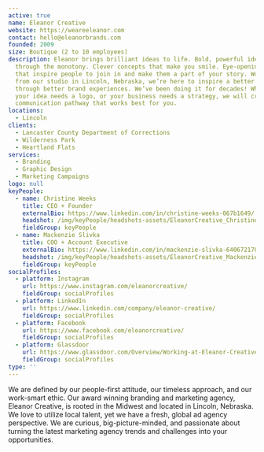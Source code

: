 ```yaml
---
active: true
name: Eleanor Creative
website: https://weareeleanor.com
contact: hello@eleanorbrands.com
founded: 2009
size: Boutique (2 to 10 employees)
description: Eleanor brings brilliant ideas to life. Bold, powerful ideas that burst
  through the monotony. Clever concepts that make you smile. Eye-opening ideas
  that inspire people to join in and make them a part of your story. Working
  from our studio in Lincoln, Nebraska, we’re here to inspire a better world
  through better brand experiences. We’ve been doing it for decades! Whether
  your idea needs a logo, or your business needs a strategy, we will create a
  communication pathway that works best for you.
locations:
  - Lincoln
clients:
  - Lancaster County Department of Corrections
  - Wilderness Park
  - Heartland Flats
services:
  - Branding
  - Graphic Design
  - Marketing Campaigns
logo: null
keyPeople:
  - name: Christine Weeks
    title: CEO + Founder
    externalBio: https://www.linkedin.com/in/christine-weeks-067b1649/
    headshot: /img/keyPeople/headshots-assets/EleanorCreative_ChristineWeeks.jpg
    fieldGroup: keyPeople
  - name: Mackenzie Slivka
    title: COO + Account Executive
    externalBio: https://www.linkedin.com/in/mackenzie-slivka-640672178/
    headshot: /img/keyPeople/headshots-assets/EleanorCreative_MackenzieSlivka.jpg
    fieldGroup: keyPeople
socialProfiles:
  - platform: Instagram
    url: https://www.instagram.com/eleanorcreative/
    fieldGroup: socialProfiles
  - platform: LinkedIn
    url: https://www.linkedin.com/company/eleanor-creative/
    fieldGroup: socialProfiles
  - platform: Facebook
    url: https://www.facebook.com/eleanorcreative/
    fieldGroup: socialProfiles
  - platform: Glassdoor
    url: https://www.glassdoor.com/Overview/Working-at-Eleanor-Creative-EI_IE6969881.11,27.htm
    fieldGroup: socialProfiles
type: ''
---
```


We are defined by our people-first attitude, our timeless approach, and our work-smart ethic. Our award winning branding and marketing agency, Eleanor Creative, is rooted in the Midwest and located in Lincoln, Nebraska. We love to utilize local talent, yet we have a fresh, global ad agency perspective. We are curious, big-picture-minded, and passionate about turning the latest marketing agency trends and challenges into your opportunities.
